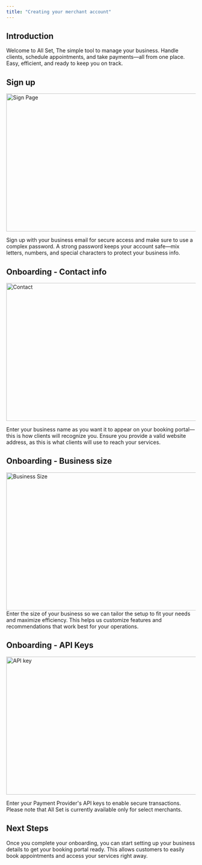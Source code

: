```yaml
---
title: "Creating your merchant account"
---
```


## Introduction

Welcome to All Set, The simple tool to manage your business. Handle clients, schedule appointments, and take payments—all from one place. Easy, efficient, and ready to keep you on track.

## Sign up

<img height="367" width="700" alt="Sign Page" src="https://framerusercontent.com/images/QSKRAWXdBuUbi875IBQ8dFshqBw.png" />

Sign up with your business email for secure access and make sure to use a complex password. A strong password keeps your account safe—mix letters, numbers, and special characters to protect your business info.

## Onboarding - Contact info

<img height="367" width="700" alt="Contact" src="https://framerusercontent.com/images/QKw3mT7UhdWN8562RdhDRZQ5YNE.png" />

Enter your business name as you want it to appear on your booking portal—this is how clients will recognize you. Ensure you provide a valid website address, as this is what clients will use to reach your services.

## Onboarding - Business size

<img height="367" width="700" alt="Business Size" src="https://framerusercontent.com/images/FVXbAYr2t8ucKjjjLcs5b1Dfs.png" />
Enter the size of your business so we can tailor the setup to fit your needs and maximize efficiency. This helps us customize features and recommendations that work best for your operations.

## Onboarding - API Keys

<img height="367" width="700" alt="API key" src="https://framerusercontent.com/images/YQdbmk4IYab6mcp36TQggA94L8Q.png" />

Enter your Payment Provider's API keys to enable secure transactions. Please note that All Set is currently available only for select merchants.

## Next Steps

Once you complete your onboarding, you can start setting up your business details to get your booking portal ready. This allows customers to easily book appointments and access your services right away.